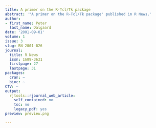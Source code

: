 ```yaml
---
title: A primer on the R-Tcl/Tk package
abstract: '"A primer on the R-Tcl/Tk package" published in R News.'
author:
- first_name: Peter
  last_name: Dalgaard
date: '2001-09-01'
volume: 1
issue: 3
slug: RN-2001-026
journal:
  title: R News
  issn: 1609-3631
  firstpage: 27
  lastpage: 31
packages:
  cran: ~
  bioc: ~
CTV: ~
output:
  rjtools::rjournal_web_article:
    self_contained: no
    toc: no
    legacy_pdf: yes
preview: preview.png

---
```


